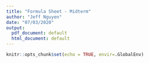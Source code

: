 ```yaml
---
title: "Formula Sheet - Midterm"
author: "Jeff Nguyen"
date: "07/03/2020"
output:
  pdf_document: default
  html_document: default
---
```


```r
knitr::opts_chunk$set(echo = TRUE, envir=.GlobalEnv)
```

